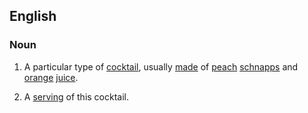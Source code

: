 ==English==
{{wikipedia}}
===Noun===
{{en-noun|head=[[fuzzy]] [[navel]]|~}}
# {{context|uncountable|lang=en}} A particular type of [[cocktail]], usually [[made]] of [[peach]] [[schnapps]] and [[orange]] [[juice]].
# {{context|countable|lang=en}} A [[serving]] of this cocktail.